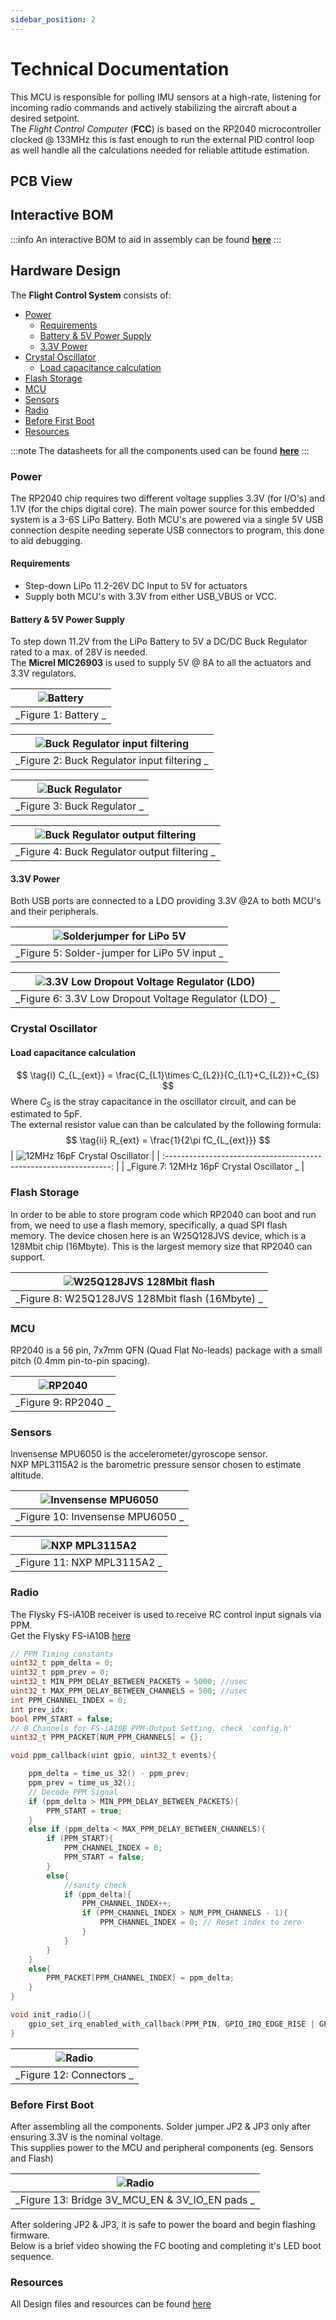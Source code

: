```yaml
---
sidebar_position: 2
---
```


# Technical Documentation

This MCU is responsible for polling IMU sensors at a high-rate, listening for incoming radio commands and actively stabilizing the aircraft about a desired setpoint.<br/>
The <i>Flight Control Computer</i> (<b>FCC</b>) is based on the RP2040 microcontroller clocked @ 133MHz this is fast enough to run the external PID control loop as well handle all the calculations needed for reliable attitude estimation.<br/>


## PCB View


<SVGImages/>

## Interactive BOM

:::info
An interactive BOM to aid in assembly can be found [<b>here</b>](pathname:///static/ibom.html)
:::

## Hardware Design

The <b>Flight Control System</b> consists of:

- [Power](technical_docs#power)
  - [Requirements](technical_docs#requirements)
  - [Battery & 5V Power Supply](technical_docs#battery--5v-power-supply)
  - [3.3V Power ](technical_docs#33v-power)
- [Crystal Oscillator](technical_docs#crystal-oscillator)
  - [Load capacitance calculation](technical_docs#crystal-oscillator)
- [Flash Storage](technical_docs#flash-storage)
- [MCU](technical_docs#mcu)
- [Sensors](technical_docs#sensors)
- [Radio](technical_docs#radio)
- [Before First Boot](technical_docs#before-first-boot)
- [Resources](technical_docs#resources)


:::note
The datasheets for all the components used can be found [<b>here</b>](overview#datasheets)
:::

### Power
The RP2040 chip requires two different voltage supplies 3.3V (for I/O's) and 1.1V (for the chips digital core).
The main power source for this embedded system is a 3-6S LiPo Battery. Both MCU's are powered via a single 5V USB connection despite needing seperate USB connectors to program, this done to aid debugging.

#### Requirements

- Step-down LiPo 11.2-26V DC Input to 5V for actuators
- Supply both MCU's with 3.3V from either USB_VBUS or VCC.

#### Battery & 5V Power Supply

To step down 11.2V from the LiPo Battery to 5V a DC/DC Buck Regulator rated to a max. of 28V is needed.<br/>The <b>Micrel MIC26903</b> is used to supply 5V @ 8A to all the actuators and 3.3V regulators.

| ![Battery](./_imgs/LiPo_sch.PNG) |
| :------------------------------: |
|       _Figure 1: Battery _       |

| ![Buck Regulator input filtering](./_imgs/REG_filter_sch.PNG) |
| :-----------------------------------------------------------: |
|          _Figure 2: Buck Regulator input filtering _          |

| ![Buck Regulator](./_imgs/BuckReg_sch.PNG) |
| :----------------------------------------: |
|        _Figure 3: Buck Regulator _         |

| ![Buck Regulator output filtering](./_imgs/BuckRegFilter_sch.PNG) |
| :---------------------------------------------------------------: |
|           _Figure 4: Buck Regulator output filtering _            |

#### 3.3V Power

Both USB ports are connected to a LDO providing 3.3V @2A to both MCU's and their peripherals.

| ![Solderjumper for LiPo 5V](./_imgs/SolderJumper_sch.PNG) |
| :-------------------------------------------------------: |
|       _Figure 5: Solder-jumper for LiPo 5V input _        |

| ![3.3V Low Dropout Voltage Regulator (LDO)](./_imgs/3VREG_sch.PNG) |
| :----------------------------------------------------------------: |
|       _Figure 6: 3.3V Low Dropout Voltage Regulator (LDO) _        |

### Crystal Oscillator
#### Load capacitance calculation
$$
\tag{i} C_{L_{ext}} = \frac{C_{L1}\times C_{L2}}{C_{L1}+C_{L2}}+C_{S}
$$
Where $C_{S}$ is the stray capacitance in the oscillator circuit, and can be estimated to 5pF.<br/>
The external resistor value can than be calculated by the following formula:<br/>
$$
\tag{ii} R_{ext} = \frac{1}{2\pi fC_{L_{ext}}}
$$
| ![12MHz 16pF Crystal Oscillator](./_imgs/crystal_osc.PNG) |
| :----------------------------------------------------------------: |
|       _Figure 7: 12MHz 16pF Crystal Oscillator _        |

### Flash Storage
In order to be able to store program code which RP2040 can boot and run from, we need to use a flash memory, specifically, a quad SPI flash memory. The device chosen here is an W25Q128JVS device, which is a 128Mbit chip (16Mbyte). This is the largest memory size that RP2040 can support.

| ![W25Q128JVS 128Mbit flash](./_imgs/flash.PNG) |
| :----------------------------------------------------------------: |
|       _Figure 8: W25Q128JVS 128Mbit flash (16Mbyte) _        |

### MCU
RP2040 is a 56 pin, 7x7mm QFN (Quad Flat No-leads) package with a small pitch (0.4mm pin-to-pin spacing).

| ![RP2040](./_imgs/rp2040.PNG) |
| :----------------------------------------------------------------: |
|       _Figure 9: RP2040 _        |

### Sensors
Invensense MPU6050 is the accelerometer/gyroscope sensor.<br/>
NXP MPL3115A2 is the barometric pressure sensor chosen to estimate altitude.

| ![Invensense MPU6050](./_imgs/mpu6050.PNG) |
| :----------------------------------------------------------------: |
|       _Figure 10: Invensense MPU6050 _        |

| ![NXP MPL3115A2](./_imgs/mpl3115a2.PNG) |
| :----------------------------------------------------------------: |
|       _Figure 11: NXP MPL3115A2 _        |

### Radio
The Flysky FS-iA10B receiver is used to receive RC control input signals via PPM. <br/>
Get the Flysky FS-iA10B [here](https://www.amazon.ca/Flysky-FS-iA10B-Compatible-Transmitter-Quadcopter/dp/B07FVBYJJ2) <br/>

```c title="radio.h"
// PPM Timing constants
uint32_t ppm_delta = 0;
uint32_t ppm_prev = 0;
uint32_t MIN_PPM_DELAY_BETWEEN_PACKETS = 5000; //usec
uint32_t MAX_PPM_DELAY_BETWEEN_CHANNELS = 500; //usec
int PPM_CHANNEL_INDEX = 0;
int prev_idx;
bool PPM_START = false;
// 8 Channels for FS-iA10B PPM-Output Setting. check 'config.h'
uint32_t PPM_PACKET[NUM_PPM_CHANNELS] = {};

void ppm_callback(uint gpio, uint32_t events){

    ppm_delta = time_us_32() - ppm_prev;
    ppm_prev = time_us_32();
    // Decode PPM Signal
    if (ppm_delta > MIN_PPM_DELAY_BETWEEN_PACKETS){
        PPM_START = true;
    }
    else if (ppm_delta < MAX_PPM_DELAY_BETWEEN_CHANNELS){
        if (PPM_START){
            PPM_CHANNEL_INDEX = 0;
            PPM_START = false;
        }
        else{
            //sanity check
            if (ppm_delta){ 
                PPM_CHANNEL_INDEX++;
                if (PPM_CHANNEL_INDEX > NUM_PPM_CHANNELS - 1){
                    PPM_CHANNEL_INDEX = 0; // Reset index to zero 
                }
            }
        }    
    }
    else{
        PPM_PACKET[PPM_CHANNEL_INDEX] = ppm_delta;
    }
}

void init_radio(){
    gpio_set_irq_enabled_with_callback(PPM_PIN, GPIO_IRQ_EDGE_RISE | GPIO_IRQ_EDGE_FALL, true, &ppm_callback);
}
```
| ![Radio](./_imgs/radio.PNG) |
| :----------------------------------------------------------------: |
|       _Figure 12: Connectors _        |


### Before First Boot
After assembling all the components.
Solder jumper JP2 & JP3 only after ensuring 3.3V is the nominal voltage.<br/>
This supplies power to the MCU and peripheral components (eg. Sensors and Flash)

| ![Radio](./_imgs/jumpers.PNG) |
| :----------------------------------------------------------------: |
|       _Figure 13: Bridge 3V_MCU_EN & 3V_IO_EN pads _        |


After soldering JP2 & JP3, it is safe to power the board and begin flashing firmware. <br/>
Below is a brief video showing the FC booting and completing it's LED boot sequence.

<VideoPlayer url="https://youtu.be/Anb_hUl2xqM"/>

### Resources
All Design files and resources can be found [here](https://github.com/RaymondBello/KICAD-PCBs/tree/main/Hermes/hermes_v1)

<!--
Let $F:[a,b]\to\R$ be $F(x)=\int_{a}^{x}f(t)dt$.


```jsx live
function Clock(props) {
  const [date, setDate] = useState(new Date());
  useEffect(() => {
    var timerID = setInterval(() => tick(), 1000);

    return function cleanup() {
      clearInterval(timerID);
    };
  });

  function tick() {
    setDate(new Date());
  }

  return (
    <div>
      <h2>It is {date.toLocaleTimeString()}.</h2>
    </div>
  );
}
``` -->
